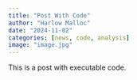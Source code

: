 ```yaml
---
title: "Post With Code"
author: "Harlow Malloc"
date: "2024-11-02"
categories: [news, code, analysis]
image: "image.jpg"
---
```


This is a post with executable code.
